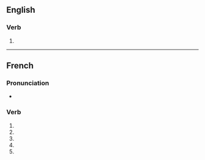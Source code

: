 {{also|achromatisé}}

==English==

===Verb===
{{en-verb|achromatis}}

# {{standard spelling of|from=Non-Oxford British spelling|lang=en|achromatize}}

{{also|achromatisé}}

----

==French==

===Pronunciation===
* {{homophones|achromatisent|achromatises|lang=fr}}

===Verb===
{{fr-verb form}}

# {{conjugation of|achromatiser||1|s|pres|ind|lang=fr}}
# {{conjugation of|achromatiser||3|s|pres|ind|lang=fr}}
# {{conjugation of|achromatiser||1|s|pres|sub|lang=fr}}
# {{conjugation of|achromatiser||3|s|pres|sub|lang=fr}}
# {{conjugation of|achromatiser||2|s|imp|lang=fr}}